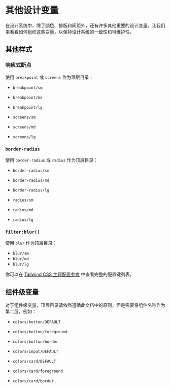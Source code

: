 # 其他设计变量


在设计系统中，除了颜色、排版和间距外，还有许多其他重要的设计变量。让我们来看看如何组织这些变量，以保持设计系统的一致性和可维护性。

## 其他样式

### 响应式断点
使用 `breakpoint` 或 `screens` 作为顶层目录：

- `breakpoint/sm`
- `breakpoint/md`
- `breakpoint/lg`

- `screens/sm`
- `screens/md`
- `screens/lg`

### `border-radius`

使用 `border-radius` 或 `radius` 作为顶层目录：
- `border-radius/sm`
- `border-radius/md`
- `border-radius/lg`

- `radius/sm`
- `radius/md`
- `radius/lg`

### `filter:blur()`

使用 `blur` 作为顶层目录：
- `blur/sm`
- `blur/md`
- `blur/lg`

你可以在 [Tailwind CSS 主题配置参考](https://tailwindcss.com/docs/theme#theme-variable-namespaces) 中查看完整的配置键列表。

## 组件级变量

对于组件级变量，顶层目录请依然遵循此文档中的原则，但是需要将组件名称作为第二层，例如：
- `colors/button/DEFAULT`
- `colors/button/foreground`
- `colors/button/border`

- `colors/input/DEFAULT`

- `colors/card/DEFAULT`
- `colors/card/foreground`
- `colors/card/border`


